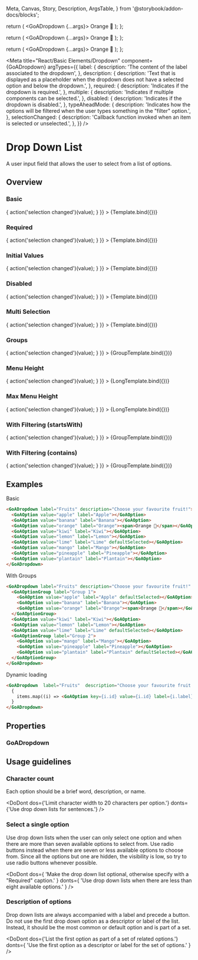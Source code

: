 <!--- This is your Story template function, shown here in React -->

  Meta,
  Canvas,
  Story,
  Description,
  ArgsTable,
} from '@storybook/addon-docs/blocks';

  return (
    <GoADropdown {...args}>
      <GoAOption value="apple" label="Apple"></GoAOption>
      <GoAOption value="banana" label="Banana"></GoAOption>
      <GoAOption value="orange" label="Orange">
        <span>Orange 🍊</span>
      </GoAOption>
      <GoAOption value="kiwi" label="Kiwi"></GoAOption>
      <GoAOption value="lemon" label="Lemon"></GoAOption>
    </GoADropdown>
  );
};

  return (
    <GoADropdown {...args}>
      <GoAOption value="apple" label="Apple"></GoAOption>
      <GoAOption value="banana" label="Banana"></GoAOption>
      <GoAOption value="orange" label="Orange">
        <span>Orange 🍊</span>
      </GoAOption>
      <GoAOption value="kiwi" label="Kiwi"></GoAOption>
      <GoAOption value="lemon" label="Lemon"></GoAOption>
      <GoAOption value="lime" label="Lime"></GoAOption>
      <GoAOption value="mango" label="Mango"></GoAOption>
      <GoAOption value="pineapple" label="Pineapple"></GoAOption>
      <GoAOption value="plantain" label="Plantain"></GoAOption>
      <GoAOption value="kiwi" label="Kiwi"></GoAOption>
      <GoAOption value="lemon" label="Lemon"></GoAOption>
      <GoAOption value="lime" label="Lime"></GoAOption>
      <GoAOption value="mango" label="Mango"></GoAOption>
      <GoAOption value="pineapple" label="Pineapple"></GoAOption>
      <GoAOption value="plantain" label="Plantain"></GoAOption>
      <GoAOption value="kiwi" label="Kiwi"></GoAOption>
      <GoAOption value="lemon" label="Lemon"></GoAOption>
      <GoAOption value="lime" label="Lime"></GoAOption>
      <GoAOption value="mango" label="Mango"></GoAOption>
      <GoAOption value="pineapple" label="Pineapple"></GoAOption>
      <GoAOption value="plantain" label="Plantain"></GoAOption>
    </GoADropdown>
  );
};

  return (
    <GoADropdown {...args}>
      <GoAOptionGroup label="Group 1">
        <GoAOption value="apple" label="Apple"></GoAOption>
        <GoAOption value="banana" label="Banana"></GoAOption>
        <GoAOption value="orange" label="Orange">
          <span>Orange 🍊</span>
        </GoAOption>
      </GoAOptionGroup>
      <GoAOption value="kiwi" label="Kiwi"></GoAOption>
      <GoAOption value="lemon" label="Lemon"></GoAOption>
      <GoAOption value="lime" label="Lime"></GoAOption>
      <GoAOptionGroup label="Group 2">
        <GoAOption value="mango" label="Mango"></GoAOption>
        <GoAOption value="pineapple" label="Pineapple"></GoAOption>
        <GoAOption value="plantain" label="Plantain"></GoAOption>
      </GoAOptionGroup>
    </GoADropdown>
  );
};

<Meta
  title="React/Basic Elements/Dropdown"
  component={GoADropdown}
  argTypes={{
    label: {
      description: 'The content of the label associated to the dropdown',
    },
    description: {
      description:
        'Text that is displayed as a placeholder when the dropdown does not have a selected option and below the dropdown.',
    },
    required: {
      description: 'Indicates if the dropdown is required.',
    },
    multiple: {
      description: 'Indicates if multiple components can be selected.',
    },
    disabled: {
      description: 'Indicates if the dropdown is disabled.',
    },
    typeAheadMode: {
      description:
        'Indicates how the options will be filtered when the user types something in the "filter" option.',
    },
    selectionChanged: {
      description:
        'Callback function invoked when an item is selected or unselected.',
    },
  }}
/>

# Drop Down List

A user input field that allows the user to select from a list of options.

## Overview

### Basic

<Canvas>
  <Story
    name="Basic"
    height="400px"
    args={{
      label: 'Fruits',
      description: 'Choose your favourite fruit!',
      style: { width: '300px' },
      selectionChanged: (value) => {
        action('selection changed')(value);
      }
    }}
  >
    {Template.bind({})}
  </Story>
</Canvas>

### Required

<Canvas>
  <Story
    name="Required"
    height="400px"
    args={{
      label: 'Fruits',
      description: 'Choose your favourite fruit!',
      style: { width: '300px' },
      required: true,
      selectionChanged: (value) => {
        action('selection changed')(value);
      }
    }}
  >
    {Template.bind({})}
  </Story>
</Canvas>

### Initial Values

<Canvas>
  <Story
    name="Initial Values"
    args={{
      label: 'Fruits',
      description: 'Kiwi and apple should be pre-selected',
      style: { width: '300px' },
      values: ['kiwi', 'apple'],
      selectionChanged: (value) => {
        action('selection changed')(value);
      }
    }}
  >
    {Template.bind({})}
  </Story>
</Canvas>

### Disabled
<Canvas>
  <Story
    name="Disabled"
    height="400px"
    args={{
      label: 'Fruits',
      description: 'Choose your favourite fruit!',
      style: { width: '300px' },
      required: true,
      disabled: true,
      selectionChanged: (value) => {
        action('selection changed')(value);
      }
    }}
  >
    {Template.bind({})}
  </Story>
</Canvas>

### Multi Selection
<Canvas>
  <Story
    name="Multi Selection"
    height="400px"
    args={{
      label: 'Fruits',
      description: 'Choose your favourite fruits!',
      style: { width: '300px' },
      multiple: true,
      selectionChanged: (value) => {
        action('selection changed')(value);
      }
    }}
  >
    {Template.bind({})}
  </Story>
</Canvas>

### Groups
<Canvas>
  <Story
    name="Groups"
    height="400px"
    args={{
      label: 'Fruits',
      description: 'Choose your favourite fruits!',
      style: { width: '300px' },
      selectionChanged: (value) => {
        action('selection changed')(value);
      }
    }}
  >
    {GroupTemplate.bind({})}
  </Story>
</Canvas>

### Menu Height
<Canvas>
  <Story
    name="Menu Height"
    args={{
      label: 'Fruits',
      description: 'Choose your favourite fruit!',
      style: { width: '300px' },
      selectionChanged: (value) => {
        action('selection changed')(value);
      }
    }}
  >
    {LongTemplate.bind({})}
  </Story>
</Canvas>


### Max Menu Height
<Canvas>
  <Story
    name="Max Menu Height"
    args={{
      label: 'Fruits',
      description: 'Choose your favourite fruit!',
      menuHeight: 200,
      style: { width: '300px' },
      selectionChanged: (value) => {
        action('selection changed')(value);
      }
    }}
  >
    {LongTemplate.bind({})}
  </Story>
</Canvas>

### With Filtering (startsWith)

<Canvas>
  <Story name="With Filtering (startsWith)" height="400px"
    args={{
      label: 'Fruits',
      description: 'Choose your favourite fruits!',
      style: { width: '300px' },
      typeAheadMode: 'startsWith',
      selectionChanged: (value) => {
        action('selection changed')(value);
      }
    }}
  >
    {GroupTemplate.bind({})}
  </Story>
</Canvas>

### With Filtering (contains)

<Canvas>
  <Story name="With Filtering (contains)" height="400px"
    args={{
      label: 'Fruits',
      description: 'Choose your favourite fruits!',
      style: { width: '300px' },
      multiple: false,
      typeAheadMode: 'contains',
      selectionChanged: (value) => {
        action('selection changed')(value);
      }
    }}
  >
    {GroupTemplate.bind({})}
  </Story>
</Canvas>

## Examples

Basic

```html
<GoADropdown label="Fruits" description="Choose your favourite fruit!">
  <GoAOption value="apple" label="Apple"></GoAOption>
  <GoAOption value="banana" label="Banana"></GoAOption>
  <GoAOption value="orange" label="Orange"><span>Orange 🍊</span></GoAOption>
  <GoAOption value="kiwi" label="Kiwi"></GoAOption>
  <GoAOption value="lemon" label="Lemon"></GoAOption>
  <GoAOption value="lime" label="Lime" defaultSelected></GoAOption>
  <GoAOption value="mango" label="Mango"></GoAOption>
  <GoAOption value="pineapple" label="Pineapple"></GoAOption>
  <GoAOption value="plantain" label="Plantain"></GoAOption>
</GoADropdown>
```

With Groups

```html
<GoADropdown label="Fruits" description="Choose your favourite fruit!" multiple="true">
  <GoAOptionGroup label="Group 1">
    <GoAOption value="apple" label="Apple" defaultSelected></GoAOption>
    <GoAOption value="banana" label="Banana"></GoAOption>
    <GoAOption value="orange" label="Orange"><span>Orange 🍊</span></GoAOption>
  </GoAOptionGroup>
  <GoAOption value="kiwi" label="Kiwi"></GoAOption>
  <GoAOption value="lemon" label="Lemon"></GoAOption>
  <GoAOption value="lime" label="Lime" defaultSelected></GoAOption>
  <GoAOptionGroup label="Group 2">
    <GoAOption value="mango" label="Mango"></GoAOption>
    <GoAOption value="pineapple" label="Pineapple"></GoAOption>
    <GoAOption value="plantain" label="Plantain" defaultSelected></GoAOption>
  </GoAOptionGroup>
</GoADropdown>
```

Dynamic loading

```html
<GoADropdown  label="Fruits"  description="Choose your favourite fruit!"  multiple="false"  typeAheadMode="none">
  {
    items.map((i) => <GoAOption key={i.id} value={i.id} label={i.label} />)
  }
</GoADropdown>
```

## Properties

### GoADropdown

<Description of={GoADropdown} />
<ArgsTable of={GoADropdown} />

## Usage guidelines

### Character count

Each option should be a brief word, description, or name.

<DoDont
  dos={'Limit character width to 20 characters per option.'}
  donts={'Use drop down lists for sentences.'}
/>

### Select a single option

Use drop down lists when the user can only select one option and when there are more than
seven available options to select from. Use radio buttons instead when there are seven or
less available options to choose from. Since all the options but one are hidden, the visibility
is low, so try to use radio buttons whenever possible.

<DoDont
  dos={
    'Make the drop down list optional, otherwise specify with a "Required" caption.'
  }
  donts={
    'Use drop down lists when there are less than eight available options.'
  }
/>

### Description of options

Drop down lists are always accompanied with a label and precede a button. Do not use the first
drop down option as a descriptor or label of the list. Instead, it should be the most common or
default option and is part of a set.

<DoDont
  dos={'List the first option as part of a set of related options.'}
  donts={
    'Use the first option as a descriptor or label for the set of options.'
  }
/>
